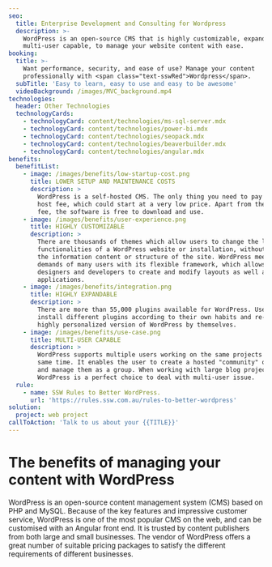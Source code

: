 ```yaml
---
seo:
  title: Enterprise Development and Consulting for Wordpress
  description: >-
    WordPress is an open-source CMS that is highly customizable, expandable, and
    multi-user capable, to manage your website content with ease.
booking:
  title: >-
    Want performance, security, and ease of use? Manage your content
    professionally with <span class="text-sswRed">Wordpress</span>.
  subTitle: 'Easy to learn, easy to use and easy to be awesome'
  videoBackground: /images/MVC_background.mp4
technologies:
  header: Other Technologies
  technologyCards:
    - technologyCard: content/technologies/ms-sql-server.mdx
    - technologyCard: content/technologies/power-bi.mdx
    - technologyCard: content/technologies/seopack.mdx
    - technologyCard: content/technologies/beaverbuilder.mdx
    - technologyCard: content/technologies/angular.mdx
benefits:
  benefitList:
    - image: /images/benefits/low-startup-cost.png
      title: LOWER SETUP AND MAINTENANCE COSTS
      description: >
        WordPress is a self-hosted CMS. The only thing you need to pay is the
        host fee, which could start at a very low price. Apart from the host
        fee, the software is free to download and use.
    - image: /images/benefits/user-experience.png
      title: HIGHLY CUSTOMIZABLE
      description: >
        There are thousands of themes which allow users to change the look and
        functionalities of a WordPress website or installation, without changing
        the information content or structure of the site. WordPress meets the
        demands of many users with its flexible framework, which allows
        designers and developers to create and modify layouts as well as
        applications.
    - image: /images/benefits/integration.png
      title: HIGHLY EXPANDABLE
      description: >
        There are more than 55,000 plugins available for WordPress. Users can
        install different plugins according to their own habits and re-create a
        highly personalized version of WordPress by themselves.
    - image: /images/benefits/use-case.png
      title: MULTI-USER CAPABLE
      description: >
        WordPress supports multiple users working on the same projects at the
        same time. It enables the user to create a hosted "community" of users
        and manage them as a group. When working with large blog projects,
        WordPress is a perfect choice to deal with multi-user issue.
  rule:
    - name: SSW Rules to Better WordPress.
      url: 'https://rules.ssw.com.au/rules-to-better-wordpress'
solution:
  project: web project
callToAction: 'Talk to us about your {{TITLE}}'
---
```


# The benefits of managing your content with WordPress

<VideoEmbed url="https://youtu.be/KiS8rZBeIO0" />

WordPress is an open-source content management system (CMS) based on PHP and MySQL. Because of the key features and impressive customer service, WordPress is one of the most popular CMS on the web, and can be customised with an Angular front end. It is trusted by content publishers from both large and small businesses. The vendor of WordPress offers a great number of suitable pricing packages to satisfy the different requirements of different businesses.
